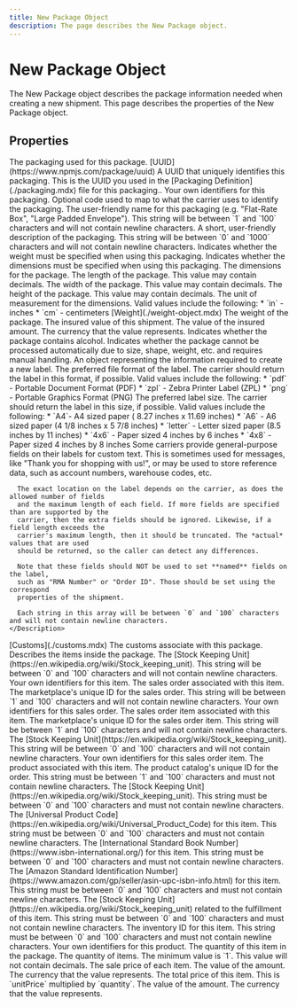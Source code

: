 ```yaml
---
title: New Package Object
description: The page describes the New Package object.
---
```


New Package Object
===============================================
The New Package object describes the package information needed when creating a new shipment. This page describes the properties
of the New Package object.



Properties
-----------------------------------------------

<Reference>

  <Field name="packaging" type="object" nullable={false}>
    <Description>
      The packaging used for this package.
    </Description>
  </Field>

  <Field name="packaging.id" nullable={false}>
    <Type>
      [UUID](https://www.npmjs.com/package/uuid)
    </Type>
    <Description>
      A UUID that uniquely identifies this packaging. This is the UUID you used in the [Packaging Definition](./packaging.mdx) file for this packaging..
    </Description>
  </Field>

  <Field name="packaging.identifiers" type="object" nullable={false}>
    <Description>
      Your own identifiers for this packaging.
    </Description>
  </Field>

  <Field name="packaging.code" type="string" nullable={false}>
    <Description>
      Optional code used to map to what the carrier uses to identify the packaging.
    </Description>
  </Field>

  <Field name="packaging.name" type="string" nullable={false}>
    <Description>
      The user-friendly name for this packaging (e.g. "Flat-Rate Box", "Large Padded Envelope"). This string will be between `1` and `100` characters and will not contain newline characters.
    </Description>
  </Field>

  <Field name="packaging.description" type="string" nullable={false}>
    <Description>
      A short, user-friendly description of the packaging. This string will be between `0` and `1000` characters and will not contain newline characters.
    </Description>
  </Field>

  <Field name="packaging.requiresWeight" type="boolean" nullable={false}>
    <Description>
      Indicates whether the weight must be specified when using this packaging.
    </Description>
  </Field>

  <Field name="packaging.requiresDimensions" type="boolean" nullable={false}>
    <Description>
      Indicates whether the dimensions must be specified when using this packaging.
    </Description>
  </Field>

  <Field name="dimensions" type="object" nullable={true}>
    <Description>
      The dimensions for the package.
    </Description>
  </Field>

  <Field name="dimensions.length" type="number" nullable={false}>
    <Description>
      The length of the package. This value may contain decimals.
    </Description>
  </Field>

  <Field name="dimensions.width" type="number" nullable={false}>
    <Description>
      The width of the package. This value may contain decimals.
    </Description>
  </Field>

  <Field name="dimensions.height" type="number" nullable={false}>
    <Description>
      The height of the package. This value may contain decimals.
    </Description>
  </Field>

  <Field name="dimensions.unit" type="string" nullable={false}>
    <Description>
      The unit of measurement for the dimensions. Valid values include the following:
      * `in` - inches
      * `cm` - centimeters
    </Description>
  </Field>

  <Field name="weight" nullable={true} required={false}>
    <Type>
      [Weight](./weight-object.mdx)
    </Type>
    <Description>
      The weight of the package.
    </Description>
  </Field>

  <Field name="insuredValue" type="object" nullable={null}>
    <Description>
      The insured value of this shipment.
    </Description>
  </Field>

  <Field name="insuredValue.value" type="number" nullable={false}>
    <Description>
      The value of the insured amount.
    </Description>
  </Field>

  <Field name="insuredValue.currency" type="string" nullable={false}>
    <Description>
      The currency that the value represents.
    </Description>
  </Field>

  <Field name="containsAlcohol" type="boolean" nullable={false}>
    <Description>
      Indicates whether the package contains alcohol.
    </Description>
  </Field>

  <Field name="isNonMachineable" type="boolean" nullable={false}>
    <Description>
      Indicates whether the package cannot be processed automatically due to size, shape, weight, etc. and requires manual handling.
    </Description>
  </Field>

  <Field name="label" type="object" nullable={false}>
    <Description>
      An object representing the information required to create a new label.
    </Description>
  </Field>

  <Field name="label.format" type="string" nullable={false}>
    <Description>
      The preferred file format of the label. The carrier should return the label in this format, if possible.
      Valid values include the following:
      * `pdf` - Portable Document Format (PDF)
      * `zpl` - Zebra Printer Label (ZPL)
      * `png` - Portable Graphics Format (PNG)
    </Description>
  </Field>

  <Field name="label.size" type="string" nullable={false}>
    <Description>
      The preferred label size. The carrier should return the label in this size, if possible.
      Valid values include the following:
      * `A4`- A4 sized paper ( 8.27 inches x 11.69 inches)
      * `A6` - A6 sized paper (4 1/8 inches x 5 7/8 inches)
      * `letter` - Letter sized paper (8.5 inches by 11 inches)
      * `4x6` - Paper sized 4 inches by 6 inches
      * `4x8` - Paper sized 4 inches by 8 inches
    </Description>
  </Field>

  <Field name="label.referenceFields" type="string[]" nullable={false}>
    <Description>
      Some carriers provide general-purpose fields on their labels for custom text.
      This is sometimes used for messages, like "Thank you for shopping with us!",
      or may be used to store reference data, such as account numbers, warehouse codes, etc.
      
      The exact location on the label depends on the carrier, as does the allowed number of fields
      and the maximum length of each field. If more fields are specified than are supported by the
      carrier, then the extra fields should be ignored. Likewise, if a field length exceeds the
      carrier's maximum length, then it should be truncated. The *actual* values that are used
      should be returned, so the caller can detect any differences.
      
      Note that these fields should NOT be used to set **named** fields on the label,
      such as "RMA Number" or "Order ID". Those should be set using the correspond
      properties of the shipment.
      
      Each string in this array will be between `0` and `100` characters and will not contain newline characters.
    </Description>
  </Field>

  <Field name="customs" nullable={false}>
    <Type>
      [Customs](./customs.mdx)
    </Type>
    <Description>
      The customs associate with this package.
    </Description>
  </Field>

  <Field name="contents" type="object" nullable={false}>
    <Description>
      Describes the items inside the package.
    </Description>
  </Field>

  <Field name="contents.sku" type="string" nullable={false}>
    <Description>
      The [Stock Keeping Unit](https://en.wikipedia.org/wiki/Stock_keeping_unit). This string will be between `0` and `100` characters and will not contain newline characters.
    </Description>
  </Field>

  <Field name="contents.identifiers" type="object" nullable={false}>
    <Description>
      Your own identifiers for this item.
    </Description>
  </Field>

  <Field name="contents.salesOrder" type="object" nullable={true}>
    <Description>
      The sales order associated with this item.
    </Description>
  </Field>

  <Field name="contents.salesOrder.id" type="string" nullable={false}>
    <Description>
      The marketplace's unique ID for the sales order. This string will be between `1` and `100` characters and will not contain newline characters.
    </Description>
  </Field>

  <Field name="contents.salesOrder.identifiers" type="object" nullable={false}>
    <Description>
      Your own identifiers for this sales order.
    </Description>
  </Field>

  <Field name="contents.salesOrderItem" type="object" nullable={false}>
    <Description>
      The sales order item associated with this item.
    </Description>
  </Field>

  <Field name="contents.salesOrderItem.id" type="string" nullable={false}>
    <Description>
      The marketplace's unique ID for the sales order item. This string will be between `1` and `100` characters and will not contain newline characters.
    </Description>
  </Field>

  <Field name="contents.salesOrderItem.sku" type="string" nullable={false}>
    <Description>
      The [Stock Keeping Unit](https://en.wikipedia.org/wiki/Stock_keeping_unit). This string will be between `0` and `100` characters and will not contain newline characters.
    </Description>
  </Field>

  <Field name="contents.salesOrderItem.identifiers" type="object" nullable={false}>
    <Description>
      Your own identifiers for this sales order item.
    </Description>
  </Field>

  <Field name="product" type="object" nullable={false}>
    <Description>
      The product associated with this item.
    </Description>
  </Field>

  <Field name="product.id" type="string" nullable={false}>
    <Description>
      The product catalog's unique ID for the order. This string must be between `1` and `100` characters and must not contain newline characters.
    </Description>
  </Field>

  <Field name="product.sku" type="string" nullable={false}>
    <Description>
      The [Stock Keeping Unit](https://en.wikipedia.org/wiki/Stock_keeping_unit). This string must be between `0` and `100` characters and must not contain newline characters.
    </Description>
  </Field>

  <Field name="product.upc" type="string" nullable={false}>
    <Description>
      The [Universal Product Code](https://en.wikipedia.org/wiki/Universal_Product_Code) for this item. This string must be between `0` and `100` characters and must not contain newline characters.
    </Description>
  </Field>

  <Field name="product.isbn" type="string" nullable={false}>
    <Description>
      The [International Standard Book Number](https://www.isbn-international.org/) for this item. This string must be between `0` and `100` characters and must not contain newline characters.
    </Description>
  </Field>

  <Field name="product.asin" type="string" nullable={false}>
    <Description>
      The [Amazon Standard Identification Number](https://www.amazon.com/gp/seller/asin-upc-isbn-info.html) for this item. This string must be between `0` and `100` characters and must not contain newline characters.
    </Description>
  </Field>

  <Field name="product.fulfillmentSku" type="string" nullable={false}>
    <Description>
      The [Stock Keeping Unit](https://en.wikipedia.org/wiki/Stock_keeping_unit) related to the fulfillment of this item. This string must be between `0` and `100` characters and must not contain newline characters.
    </Description>
  </Field>

  <Field name="product.inventoryID" type="string" nullable={false}>
    <Description>
      The inventory ID for this item. This string must be between `0` and `100` characters and must not contain newline characters.
    </Description>
  </Field>

  <Field name="product.identifiers" type="object" nullable={false}>
    <Description>
      Your own identifiers for this product.
    </Description>
  </Field>

  <Field name="contents.quantity" type="object" nullable={false}>
    <Description>
      The quantity of this item in the package.
    </Description>
  </Field>

  <Field name="contents.quantity.value" type="number" nullable={false}>
    <Description>
      The quantity of items. The minimum value is `1`. This value will not contain decimals.
    </Description>
  </Field>

  <Field name="contents.unitPrice" type="object">
    <Description>
      The sale price of each item.
    </Description>
  </Field>

  <Field name="contents.unitPrice.value" type="number">
    <Description>
      The value of the amount.
    </Description>
  </Field>

  <Field name="contents.unitPrice.currency" type="string">
    <Description>
      The currency that the value represents.
    </Description>
  </Field>

  <Field name="contents.totalPrice" type="object">
    <Description>
      The total price of this item. This is `unitPrice` multiplied by `quantity`.
    </Description>
  </Field>

  <Field name="contents.totalPrice.value" type="number">
    <Description>
      The value of the amount.
    </Description>
  </Field>

  <Field name="contents.totalPrice.currency" type="string">
    <Description>
      The currency that the value represents.
    </Description>
  </Field>

</Reference>



